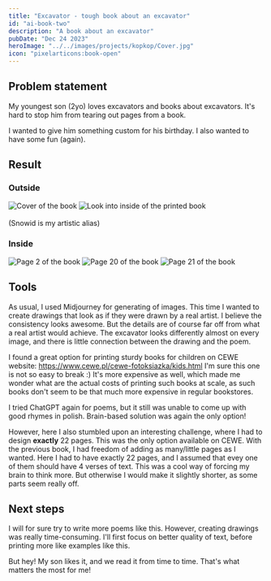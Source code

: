```yaml
---
title: "Excavator - tough book about an excavator"
id: "ai-book-two"
description: "A book about an excavator"
pubDate: "Dec 24 2023"
heroImage: "../../images/projects/kopkop/Cover.jpg"
icon: "pixelarticons:book-open"
---
```



## Problem statement

My youngest son (2yo) loves excavators and books about excavators. It's hard to stop him from tearing out pages from a book.

I wanted to give him something custom for his birthday. I also wanted to have some fun (again).
## Result

### Outside
<div class="flex flex-col md:flex-row justify-center items-center ml-1 mb-1 gap-1">
    <Image src={Cover} alt="Cover of the book" width={300} class="border-4 border-black" />
    <Image src={Inside} alt="Look into inside of the printed book" width={300} class="border-4 border-black" />
</div>
<br/>
(Snowid is my artistic alias)

### Inside

<div class="grid grid-cols-2 gap-4 sm:grid-cols-3 md:gap-6 xl:gap-8">
    <Image src={Page2} alt="Page 2 of the book" width={300} class="border-4 border-black" />
    <Image src={Page20} alt="Page 20 of the book" width={300} class="border-4 border-black" />
    <Image src={Page21} alt="Page 21 of the book" width={300} class="border-4 border-black" />
</div>

## Tools

As usual, I used Midjourney for generating of images. This time I wanted to create drawings that look as if
they were drawn by a real artist. I believe the consistency looks awesome. But the details are of course
far off from what a real artist would achieve. The excavator looks differently almost on every image, and
there is little connection between the drawing and the poem.

I found a great option for printing sturdy books for children on CEWE website: https://www.cewe.pl/cewe-fotoksiazka/kids.html
I'm sure this one is not so easy to break :) It's more expensive as well, which made me wonder what are 
the actual costs of printing such books at scale, as such books don't seem to be that much more expensive
in regular bookstores.

I tried ChatGPT again for poems, but it still was unable to come up with good rhymes in polish. Brain-based
solution was again the only option!

However, here I also stumbled upon an interesting challenge, where I had to design **exactly** 22 pages.
This was the only option available on CEWE. With the previous book, I had freedom of adding as many/little
pages as I wanted. Here I had to have exactly 22 pages, and I assumed that evey one of them should have 4
verses of text. This was a cool way of forcing my brain to think more. But otherwise I would make it slightly
shorter, as some parts seem really off.


## Next steps

I will for sure try to write more poems like this. However, creating drawings was really time-consuming.
I'll first focus on better quality of text, before printing more like examples like this.

But hey! My son likes it, and we read it from time to time. That's what matters the most for me!